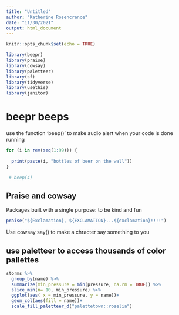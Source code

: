 ```yaml
---
title: "Untitled"
author: "Katherine Rosencrance"
date: "11/30/2021"
output: html_document
---
```


```r
knitr::opts_chunk$set(echo = TRUE)

library(beepr)
library(praise)
library(cowsay)
library(paletteer)
library(sf)
library(tidyverse)
library(usethis)
library(janitor)

```

# beepr beeps

use the function 'beep()' to make audio alert when your code is done running

```r
for (i in rev(seq(1:99))) {
  
  print(paste(i, "bottles of beer on the wall"))
}

 # beep(4)
```

## Praise and cowsay

Packages built with a single purpose: to be kind and fun

```r
praise("${Exclamation}, ${EXCLAMATION}...${exclamation}!!!!")

```

Use cowsay say() to make a chracter say something to you

## use paletteer to access thousands of color pallettes

```r
storms %>% 
  group_by(name) %>% 
  summarize(min_pressure = min(pressure, na.rm = TRUE)) %>% 
  slice_min(n= 10, min_pressure) %>% 
  ggplot(aes( x = min_pressure, y = name))+
  geom_col(aes(fill = name))+
  scale_fill_paletteer_d("palettetown::roselia")
```


